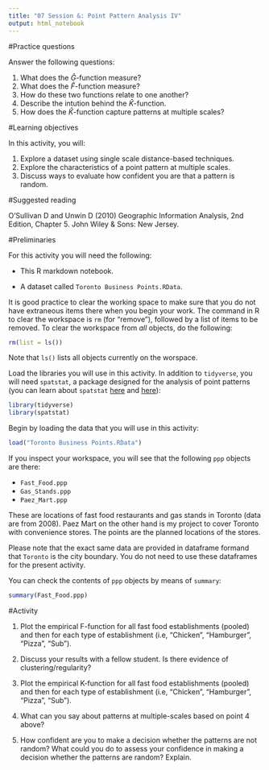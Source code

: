 ```yaml
---
title: "07 Session &: Point Pattern Analysis IV"
output: html_notebook
---
```


#Practice questions

Answer the following questions:

1. What does the $\hat{G}$-function measure?
2. What does the $\hat{F}$-function measure?
3. How do these two functions relate to one another?
4. Describe the intution behind the $\hat{K}$-function. 
5. How does the $\hat{K}$-function capture patterns at multiple scales?

#Learning objectives

In this activity, you will:

1. Explore a dataset using single scale distance-based techniques.
2. Explore the characteristics of a point pattern at multiple scales.
3. Discuss ways to evaluate how confident you are that a pattern is random.

#Suggested reading

O'Sullivan D and Unwin D (2010) Geographic Information Analysis, 2nd Edition, Chapter 5. John Wiley & Sons: New Jersey.

#Preliminaries

For this activity you will need the following:

* This R markdown notebook.

* A dataset called `Toronto Business Points.RData`.

It is good practice to clear the working space to make sure that you do not have extraneous items there when you begin your work. The command in R to clear the workspace is `rm` (for "remove"), followed by a list of items to be removed. To clear the workspace from _all_ objects, do the following:
```r
rm(list = ls())
```

Note that `ls()` lists all objects currently on the worspace.

Load the libraries you will use in this activity. In addition to `tidyverse`, you will need `spatstat`, a package designed for the analysis of point patterns (you can learn about `spatstat` [here](https://cran.r-project.org/web/packages/spatstat/vignettes/getstart.pdf) and [here](http://spatstat.org/resources/spatstatJSSpaper.pdf)):
```r
library(tidyverse)
library(spatstat)
```

Begin by loading the data that you will use in this activity:
```r
load("Toronto Business Points.RData")
```

If you inspect your workspace, you will see that the following `ppp` objects are there:

* `Fast_Food.ppp`
* `Gas_Stands.ppp`
* `Paez_Mart.ppp`

These are locations of fast food restaurants and gas stands in Toronto (data are from 2008). Paez Mart on the other hand is my project to cover Toronto with convenience stores. The points are the planned locations of the stores. 

Please note that the exact same data are provided in dataframe formand that `Toronto` is the city boundary. You do not need to use these dataframes for the present activity.

You can check the contents of `ppp` objects by means of `summary`:
```r
summary(Fast_Food.ppp)
```

#Activity

1. Plot the empirical F-function for all fast food establishments (pooled) and then for each type of establishment (i.e, "Chicken", "Hamburger", "Pizza", "Sub").

2. Discuss your results with a fellow student. Is there evidence of clustering/regularity?

3. Plot the empirical K-function for all fast food establishments (pooled) and then for each type of establishment (i.e, "Chicken", "Hamburger", "Pizza", "Sub").

4. What can you say about patterns at multiple-scales based on point 4 above?

5. How confident are you to make a decision whether the patterns are not random? What could you do to assess your confidence in making a decision whether the patterns are random? Explain.